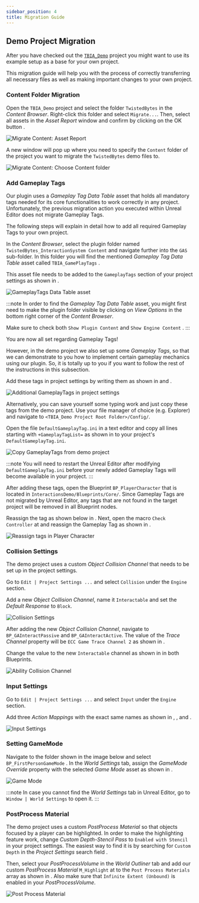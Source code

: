 ```yaml
---
sidebar_position: 4
title: Migration Guide
---
```


## Demo Project Migration
After you have checked out the [`TBIA_Demo`](https://static.twistedbytes.net/downloads/7a42299c-6047-e1e8-5b98-c16ab1868b89/TBIA%20Demo%20Project/) project you might want to use its example setup as a base for your own project.

This migration guide will help you with the process of correctly transferring all necessary files as well as making important changes to your own project.

### Content Folder Migration
Open the `TBIA_Demo` project and select the folder `TwistedBytes` <Step text="1"/> in the *Content Browser*. Right-click this folder and
select `Migrate...`. Then, select all assets in the *Asset Report* window and confirm by clicking on the OK button <Step text="2"/>.

![Migrate Content: Asset Report](_static/img/01a_migrate_content.png)

A new window will pop up where you need to specify the `Content` <Step text="1"/> folder of the project you want to migrate the `TwistedBytes` demo files to.

![Migrate Content: Choose Content folder](_static/img/01b_migrate_content.png)

### Add Gameplay Tags
Our plugin uses a *Gameplay Tag Data Table* asset that holds all mandatory tags needed for its core functionalities to work correctly in any project.
Unfortunately, the previous migration action you executed within Unreal Editor does not migrate Gameplay Tags.

The following steps will explain in detail how to add all required Gameplay Tags to your own project.

In the *Content Browser*, select the plugin folder named `TwistedBytes_InteractionSystem Content` and navigate further into the `GAS` sub-folder.
In this folder you will find the mentioned *Gameplay Tag Data Table* asset called `TBIA_GamePlayTags` <Step text="3"/>.

This asset file needs to be added to the `GameplayTags` section of your project settings as shown in <Step text="4"/>.

![GameplayTags Data Table asset](_static/img/02_game_play_tags.png)

:::note
In order to find the *Gameplay Tag Data Table* asset, you might first need to make the plugin folder visible by clicking on
*View Options* <Step text="1"/> in the bottom right corner of the *Content Browser*.

Make sure to check both `Show Plugin Content` and `Show Engine Content` <Step text="2"/>.
:::

You are now all set regarding Gameplay Tags!

However, in the demo project we also set up some *Gameplay Tags*, so that we can demonstrate to you how to
implement certain gameplay mechanics using our plugin. So, it is totally up to you if you want to follow the rest of the instructions in this subsection.

Add these tags in project settings by writing them as shown in <Step text="1"/> and <Step text="2"/>.

![Additional GameplayTags in project settings](_static/img/03a_project_tags.png)

Alternatively, you can save yourself some typing work and just copy these tags from the demo project.
Use your file manager of choice (e.g. Explorer) and navigate to `<TBIA_Demo Project Root Folder>/Config/`.

Open the file `DefaultGameplayTag.ini` <Step text="1"/> in a text editor and copy all lines starting with `+GameplayTagList=` as shown in <Step text="2"/>
to your project's `DefaultGameplayTag.ini`.

![Copy GameplayTags from demo project](_static/img/03b_copy_tags_from_demo.png)

:::note
You will need to restart the Unreal Editor after modifying `DefaultGameplayTag.ini` before your newly added Gameplay Tags will become available in your project.
:::

After adding these tags, open the Blueprint `BP_PlayerCharacter` that is located in `InteractionsDemo/Blueprints/Core/`. Since Gameplay Tags are not migrated
by Unreal Editor, any tags that are not found in the target project will be removed in all Blueprint nodes.

Reassign the tag as shown below in <Step text="1"/>. Next, open the macro `Check Controller` at <Step text="2"/> and reassign the Gameplay Tag as
shown in <Step text="3"/>.

![Reassign tags in Player Character](_static/img/10_tags_in_player_character.png)

### Collision Settings
The demo project uses a custom *Object Collision Channel* that needs to be set up in the project settings.

Go to `Edit | Project Settings ...` and select `Collision` under the `Engine` section.

Add a new *Object Collision Channel*, name it `Interactable` and set the *Default Response* to `Block`.

![Collision Settings](_static/img/04_collision_settings.png)

After adding the new *Object Collision Channel*, navigate to `BP_GAInteractPassive` and `BP_GAInteractActive`. The value of the *Trace Channel*
property will be `ECC Game Trace Channel 2` as shown in <Step text="1"/>.

Change the value to the new `Interactable` channel as shown in <Step text="2"/> in both Blueprints.

![Ability Collision Channel](_static/img/05_ability_collision_channel.png)

### Input Settings
Go to `Edit | Project Settings ...` and select  `Input` under the `Engine` section.

Add three *Action Mappings* with the exact same names as shown in <Step text="1"/>, <Step text="2"/>, and <Step text="3"/>.

![Input Settings](_static/img/07_input_settings.png)

### Setting GameMode
Navigate to the folder shown in the image below and select `BP_FirstPersonGameMode` <Step text="1"/>.
In the *World Settings* tab, assign the *GameMode Override* property with the selected *Game Mode* asset as shown in <Step text="2"/>.

![Game Mode](_static/img/08_game_mode.png)

:::note
In case you cannot find the *World Settings* tab in Unreal Editor, go to `Window | World Settings` to open it.
:::

### PostProcess Material
The demo project uses a custom *PostProcess Material* so that objects focused by a player can be highlighted.
In order to make the highlighting feature work, change *Custom Depth-Stencil Pass* to `Enabled with Stencil` in your project settings.
The easiest way to find it is by searching for `Custom Depth` in the *Project Settings* search field <Step text="1"/>.

Then, select your *PostProcessVolume* in the *World Outliner* tab <Step text="3"/> and add our custom *PostProcess Material* `M_Highlight`
at <Step text="4"/> to the `Post Process Materials` array as shown in <Step text="5"/>. Also make sure that
`Infinite Extent (Unbound)` <Step text="6"/> is enabled in your *PostProcessVolume*.

![Post Process Material](_static/img/09_post_process.png)
